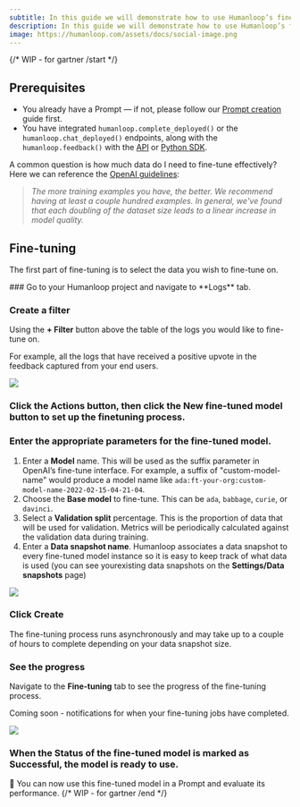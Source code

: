 ```yaml
---
subtitle: In this guide we will demonstrate how to use Humanloop’s fine-tuning workflow to produce improved models leveraging your user feedback data.
description: In this guide we will demonstrate how to use Humanloop’s fine-tuning workflow to produce improved models leveraging your user feedback data.
image: https://humanloop.com/assets/docs/social-image.png
---
```


{/* WIP - for gartner /start */}

<Markdown src="../../../snippets/paid-feature.mdx" />

## Prerequisites

- You already have a Prompt — if not, please follow our [Prompt creation](/docs/guides/create-prompt) guide first.
- You have integrated `humanloop.complete_deployed()` or the `humanloop.chat_deployed()` endpoints, along with the `humanloop.feedback()` with the [API](https://www.postman.com/humanloop/workspace/humanloop) or [Python SDK](./generate-and-log-with-the-sdk).

<Note>

A common question is how much data do I need to fine-tune effectively? Here we
can reference the [OpenAI
guidelines](https://beta.openai.com/docs/guides/fine-tuning):

> _The more training examples you have, the better. We recommend having at least a couple hundred examples. In general, we've found that each doubling of the dataset size leads to a linear increase in model quality._

</Note>

## Fine-tuning

The first part of fine-tuning is to select the data you wish to fine-tune on.

<Steps>
### Go to your Humanloop project and navigate to **Logs** tab.

### Create a **filter**

Using the **+ Filter** button above the table of the logs you would like to fine-tune on.

For example, all the logs that have received a positive upvote in the feedback captured from your end users.

<img src="../../assets/images/213dceb-image.png" />

### Click the **Actions** button, then click the **New fine-tuned model** button to set up the finetuning process.

### Enter the appropriate parameters for the fine-tuned model.

1.  Enter a **Model** name. This will be used as the suffix parameter in OpenAI’s fine-tune interface. For example, a suffix of "custom-model-name" would produce a model name like `ada:ft-your-org:custom-model-name-2022-02-15-04-21-04`.
2.  Choose the **Base model** to fine-tune. This can be `ada`, `babbage`, `curie`, or `davinci`.
3.  Select a **Validation split** percentage. This is the proportion of data that will be used for validation. Metrics will be periodically calculated against the validation data during training.
4.  Enter a **Data snapshot name**. Humanloop associates a data snapshot to every fine-tuned model instance so it is easy to keep track of what data is used (you can see yourexisting data snapshots on the **Settings/Data snapshots** page)

<img src="../../assets/images/ImIvIfAMw43YxyqXNIZa_image.png" />

### Click **Create**

The fine-tuning process runs asynchronously and may take up to a couple of hours to complete depending on your data snapshot size.

### See the progress

Navigate to the **Fine-tuning** tab to see the progress of the fine-tuning process.

Coming soon - notifications for when your fine-tuning jobs have completed.

<img src="../../assets/images/j1PUv71nVzaTodi7P2Ig_image.png" />

### When the **Status** of the fine-tuned model is marked as **Successful**, the model is ready to use.

</Steps>

🎉 You can now use this fine-tuned model in a Prompt and evaluate its performance.
{/* WIP - for gartner /end */}
